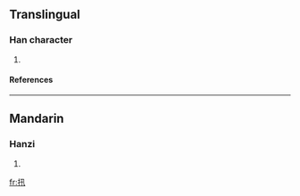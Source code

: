 ==Translingual==
===Han character===
{{Han char|rn=64|rad=手|as=04|sn=7|four=|canj=手弓十 (QNJ)}}
# {{defn|Han|sort=手04}}
====References====
{{Han ref|kx=0418.030|dkj=11803|dj=0764.200|hdz=31832.010|uh=625F|ud=25183}}
----
==Mandarin==
===Hanzi===
{{cmn-hanzi|pin=[[shēn]] (shen1), [[zhǎ]] (zha3)|wg=shen<sup>1</sup>, cha<sup>3</sup>}}
# {{defn|Mandarin}}

[[fr:扟]]
